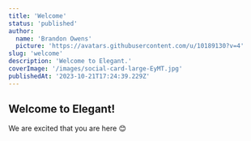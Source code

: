 ---
title: 'Welcome'
status: 'published'
author:
  name: 'Brandon Owens'
  picture: 'https://avatars.githubusercontent.com/u/10189130?v=4'
slug: 'welcome'
description: 'Welcome to Elegant.'
coverImage: '/images/social-card-large-EyMT.jpg'
publishedAt: '2023-10-21T17:24:39.229Z'
---

## Welcome to Elegant!

We are excited that you are here 😊



<div class="my-8 shadow-xl"><img class="rounded-xl" src="/images/screenrecorderproject28--1--AwNz.png" alt=""></div>

